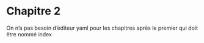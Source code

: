 # Chapitre 2


On n'a pas besoin d'éditeur yaml pour les chapitres après le premier qui doit être nommé index